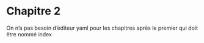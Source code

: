 # Chapitre 2


On n'a pas besoin d'éditeur yaml pour les chapitres après le premier qui doit être nommé index